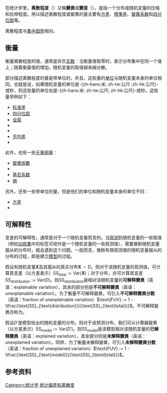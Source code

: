 {{NoteTA
|G1 = Math
|1 = zh-cn:量纲; zh-tw:因次;
}}
{{多个问题|
{{expert}}
{{refimprove|time=2019-12-10T13:08:20+00:00}}
}}

在统计学里，'''离散程度'''（{{lang-en|statistical dispersion}}）又稱'''變異'''或'''變差'''（{{lang|en|variation}}），是指一个分布或随机变量的压缩和拉伸程度。{{来源请求|习惯上，离散程度更常用来描述分布，而變異更常用来描述随机变量。}}用以描述离散程度或變異的量主要有[[方差|方差]]、[[標準差|標準差]]、[[變異系数|變異系数]]和[[四分位距|四分位距]]等。

离散程度与[[集中趋势|集中趋势]]相对。

== 衡量 ==

衡量离散程度的值，通常是非负[[实数|实数]]：当衡量值取零时，表示分布集中在同一个值上；随着衡量值的增加，随机变量的取值越来越分散。

部分描述离散程度的量是带单位的，并且，这些量的[[单位|单位]]与随机变量本身的单位相同。也就是说，如果随机变量的单位是-{zh-hans:米; zh-tw:公尺 ;zh-hk:公尺}-或秒，则这些量的单位也是-{zh-hans:米; zh-tw:公尺; zh-hk:公尺}-或秒。这些量举例如下：

* [[标准差|标准差]]
* [[四分位距|四分位距]]
* [[全距|全距]]
* {{le|平均绝对偏差|Mean_absolute_difference}}
* {{le|绝对差中位数|Median_absolute_deviation}}
* [[平均差|平均差]]
* {{le|间隔关系|Distance_correlation}}

此外，也有一些[[无量纲量|无量纲量]]：

* [[變異係數|變異係數]]
* {{le|四分位離散係數|Quartile_coefficient_of_dispersion}}
* [[基尼系数|基尼系数]]
* [[熵|熵]]

另外，还有一些带单位的量，但是他们的单位和随机变量本身的单位不同：

* [[方差|方差]]
* {{le|离散指数|Index_of_dispersion}}

== 可解释性 ==

变差的可解释性，通常是对于一个随机变量而言的。当[[观测|观测]]到随机变量的一些取值（例如[[训练集|训练集]]中的标签可视作是一个随机变量的一些观测值），需要推断随机变量服从的分布时，就会遇到这个问题。一般而言，推断有限观测值的随机变量服从的分布的过程，即是建立[[数学模型|模型]]的过程。

假设有随机变量<math>\mathbf X</math>及其服从的真实分布<math>\mathbf X\sim D</math>。则对于该随机变量的观测值，可计算其变差（以方差表示）<math>\text{SS}_{\text{total}} := \text{Var}(\mathbf X)</math>；对于分布，亦可计算其变差<math>\text{SS}_{\text{distribution}} := \text{Var}(D)</math>。则<math>\text{SS}_{\text{distribution}}</math>是相对该随机变量的'''可解释變異'''（英语：explainable variation），其余的部分则是'''不可解释變異'''（英语：unexplainable variation）。为了衡量不可解释變異，可引入'''不可解释變異分数'''（英语：fraction of unexplainable variation）<math>\text{FUV} := 1 - \tfrac{\text{SS}_{\text{distribution}}}{\text{SS}_{\text{total}}}</math>。不可解释變異亦称为'''{{le|统计噪声|statistical_noise}}'''。

假设<math>D'</math>是模型给出的随机变量的分布。则对于该预测分布，我们可以计算器變異（以方差表示）<math>\text{SS}_{\text{model}} := \text{Var}(D')</math>。则<math>\text{SS}_{\text{model}}</math>是该模型相对该随机变量的'''已解释變異'''（英语：explained variation），其余部分则是'''未解释變異'''（英语：unexplained variation）。同样，为了衡量未解释變異，可引入'''未解释變異分数'''（英语：fraction of unexplained variation）<math>\text{FUV} := 1 - \tfrac{\text{SS}_{\text{model}}}{\text{SS}_{\text{total}}}</math>。

== 参考资料 ==
{{Reflist}}

{{統計學}}

[[Category:统计学|Category:统计学]]
[[Category:统计偏差和离散度|]]